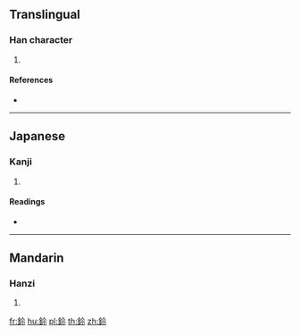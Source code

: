 {{character info/new}}
==Translingual==

===Han character===
{{Han char|rn=167|rad=金|as=05|sn=13|four=|canj=COF}}

# {{defn|Han|sort=金05}}

====References====
* {{Han ref|kx=1303.090|dkj=40328|dj=1804.090|hdz=64187.130|uh=9269|ud=37481}}

----

==Japanese==

===Kanji===
{{ja-kanji|grade=|rs=金05}}

# {{defn|lang=ja|sort=金05}}

====Readings====
* {{ja-readings|on=[[じょう]] (jō), [[のう]] (nō)|kun=[[ただしい]] (tadashii), [[こばこ]] (kobako)|nanori=}}

----

==Mandarin==

===Hanzi===
{{cmn-hanzi|pin=[[niē]] ([[nie1]]), [[xǐ]] ([[xi3]])|wg=nieh<sup>1</sup>, hsi<sup>3</sup>}}

# {{defn|lang=cmn|sort=金05}}

[[fr:鉩]]
[[hu:鉩]]
[[pl:鉩]]
[[th:鉩]]
[[zh:鉩]]